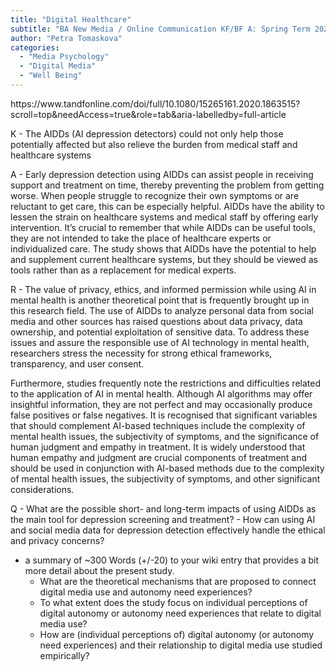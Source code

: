 ```yaml
---
title: "Digital Healthcare"
subtitle: "BA New Media / Online Communication KF/BF A: Spring Term 2023"
author: "Petra Tomaskova"
categories:
  - "Media Psychology"
  - "Digital Media"
  - "Well Being"
---
```

https://www.tandfonline.com/doi/full/10.1080/15265161.2020.1863515?scroll=top&needAccess=true&role=tab&aria-labelledby=full-article

K - The AIDDs (AI depression detectors) could not only help those potentially affected but also relieve the burden from medical staff and healthcare systems

A - Early depression detection using AIDDs can assist people in receiving support and treatment on time, thereby preventing the problem from getting worse. When people struggle to recognize their own symptoms or are reluctant to get care, this can be especially helpful. AIDDs have the ability to lessen the strain on healthcare systems and medical staff by offering early intervention. It's crucial to remember that while AIDDs can be useful tools, they are not intended to take the place of healthcare experts or individualized care. The study shows that AIDDs have the potential to help and supplement current healthcare systems, but they should be viewed as tools rather than as a replacement for medical experts.

R - The value of privacy, ethics, and informed permission while using AI in mental health is another theoretical point that is frequently brought up in this research field. The use of AIDDs to analyze personal data from social media and other sources has raised questions about data privacy, data ownership, and potential exploitation of sensitive data. To address these issues and assure the responsible use of AI technology in mental health, researchers stress the necessity for strong ethical frameworks, transparency, and user consent.

Furthermore, studies frequently note the restrictions and difficulties related to the application of AI in mental health. Although AI algorithms may offer insightful information, they are not perfect and may occasionally produce false positives or false negatives. It is recognised that significant variables that should complement AI-based techniques include the complexity of mental health issues, the subjectivity of symptoms, and the significance of human judgment and empathy in treatment.
It is widely understood that human empathy and judgment are crucial components of treatment and should be used in conjunction with AI-based methods due to the complexity of mental health issues, the subjectivity of symptoms, and other significant considerations.


Q - What are the possible short- and long-term impacts of using AIDDs as the main tool for depression screening and treatment?
- How can using AI and social media data for depression detection effectively handle the ethical and privacy concerns? 


- a summary of ~300 Words (+/-20) to your wiki entry that provides a bit more detail about the present study.
  - What are the theoretical mechanisms that are proposed to connect digital media use and autonomy need experiences? 
  - To what extent does the study focus on individual perceptions of digital autonomy or autonomy need experiences that relate to digital media use?
  - How are (individual perceptions of) digital autonomy (or autonomy need experiences) and their relationship to digital media use studied empirically?
